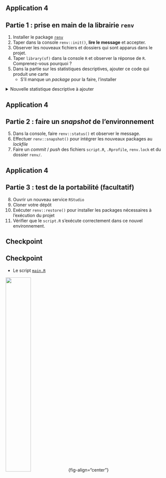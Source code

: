 ## Application 4 {.smaller}

:::{.callout-tip collapse="true" icon=false .noincremental}
## Partie 1 : prise en main de la librairie `renv`

1. Installer le package [`renv`](https://rstudio.github.io/renv/articles/renv.html)
2. Taper dans la console `renv::init()`, __lire le message__ et accepter.
3. Observer les nouveaux fichiers et dossiers qui sont apparus dans le projet.
4. Taper `library(sf)` dans la console `R` et observer la réponse de `R`. Comprenez-vous pourquoi ?
4. Dans la partie sur les statistiques descriptives, ajouter ce code qui produit une carte
    + S'il manque un _package_ pour la faire, l'installer

<details>


<summary>
Nouvelle statistique descriptive à ajouter
</summary>

```.r
# PART DES SENIORS DANS LA POPULATION ---------------------------

# France geojson
departements <- sf::st_read(
  "https://minio.lab.sspcloud.fr/projet-formation/bonnes-pratiques/data/france.geojson"
)

# PART DES SENIORS FRANCE ENTIERE =====================================

part_seniors <- open_dataset(
  "./data/RPindividus",
  hive_style = TRUE
) %>%
  mutate(plus_60 = AGED > 60) %>%
  group_by(DEPT, plus_60) %>%
  summarise(
    population_totale = sum(IPONDI)
  ) %>%
  group_by(DEPT) %>%
  mutate(
    population_60_ans = population_totale,
    pourcentage_60_plus = population_totale/sum(population_totale),
    population_totale = sum(population_totale)
  ) %>%
  filter(plus_60 == TRUE) %>%
  select(DEPT, population_totale, population_60_ans, pourcentage_60_plus) %>%
  collect()


# CARTE =====================================

departements_60_plus_sf <- departements %>%
  inner_join(
    part_seniors,
    by = c("INSEE_DEP" = "DEPT")
  )


ggplot(departements_60_plus_sf) +
  geom_sf(aes(fill = pourcentage_60_plus)) + 
  scale_fill_fermenter(n.breaks = 5, palette = "PuBuGn", direction = 1) + 
  theme_void() + 
  labs(
    title = "Part des personnes de plus de 60 ans par département",
    caption = "Source: Insee, Fichiers détails du recensement de la population",
    fill = "Part (%)"
  )
```

</details>

:::

## Application 4 {.smaller}

:::{.callout-tip collapse="true" icon=false}
## Partie 2 : faire un *snapshot* de l'environnement

::: {.nonincremental}
5. Dans la console, faire `renv::status()` et observer le message.
6. Effectuer `renv::snapshot()` pour intégrer les nouveaux packages au *lockfile*
7. Faire un _commit_ / _push_ des fichiers `script.R`, `.Rprofile`, `renv.lock` et du dossier `renv/`.
:::

:::

## Application 4 {.smaller}

:::{.callout-tip collapse="true" icon=false}
## Partie 3 : test de la portabilité (facultatif)

::: {.nonincremental}
8. Ouvrir un nouveau service `RStudio`
9. Cloner votre dépôt
10. Exécuter `renv::restore()` pour installer les packages nécessaires à l'exécution du projet
11. Vérifier que le `script.R` s'exécute correctement dans ce nouvel environnement.
:::

:::

## Checkpoint

::: {.callout-caution .noincremental}
## Checkpoint

* Le script [`main.R`](https://github.com/InseeFrLab/formation-bonnes-pratiques-exo-correction/blob/appli4/main.R)

![](checkpoint.jpg){width="40%"}{fig-align="center"}

:::
